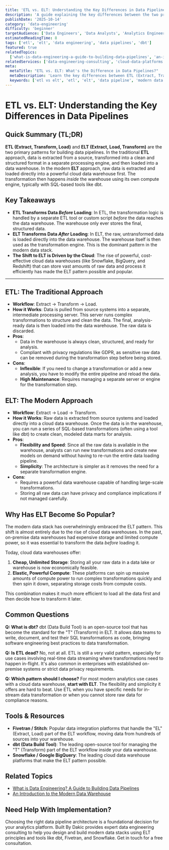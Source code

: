 ```yaml
---
title: 'ETL vs. ELT: Understanding the Key Differences in Data Pipelines'
description: 'A guide explaining the key differences between the two primary data pipeline patterns: ETL (Extract, Transform, Load) and ELT (Extract, Load, Transform).'
publishDate: '2025-10-14'
category: 'data-engineering'
difficulty: 'beginner'
targetAudience: ['Data Engineers', 'Data Analysts', 'Analytics Engineers']
estimatedReadingTime: 8
tags: ['etl', 'elt', 'data engineering', 'data pipelines', 'dbt']
featured: true
relatedTopics:
  ['what-is-data-engineering-a-guide-to-building-data-pipelines', 'an-introduction-to-the-modern-data-warehouse']
relatedServices: ['data-engineering-consulting', 'cloud-data-platforms']
meta:
  metaTitle: "ETL vs. ELT: What's the Difference in Data Pipelines?"
  metaDescription: 'Learn the key differences between ETL (Extract, Transform, Load) and ELT (Extract, Load, Transform) and why the modern data stack is shifting towards ELT.'
  keywords: ['etl vs elt', 'etl', 'elt', 'data pipeline', 'modern data stack']
---
```


# ETL vs. ELT: Understanding the Key Differences in Data Pipelines

## Quick Summary (TL;DR)

**ETL (Extract, Transform, Load)** and **ELT (Extract, Load, Transform)** are the two primary patterns for building data pipelines. In the traditional **ETL** approach, data is extracted from a source, transformed into a clean and structured format in a separate processing engine, and then loaded into a data warehouse. In the modern **ELT** approach, raw data is extracted and loaded directly into a powerful cloud data warehouse first. The transformation then happens _inside_ the warehouse using its own compute engine, typically with SQL-based tools like dbt.

## Key Takeaways

- **ETL Transforms Data _Before_ Loading**: In ETL, the transformation logic is handled by a separate ETL tool or custom script _before_ the data reaches the data warehouse. The warehouse only ever stores the final, structured data.
- **ELT Transforms Data _After_ Loading**: In ELT, the raw, untransformed data is loaded directly into the data warehouse. The warehouse itself is then used as the transformation engine. This is the dominant pattern in the modern data stack.
- **The Shift to ELT is Driven by the Cloud**: The rise of powerful, cost-effective cloud data warehouses (like Snowflake, BigQuery, and Redshift) that can store vast amounts of raw data and process it efficiently has made the ELT pattern possible and popular.

---

## ETL: The Traditional Approach

- **Workflow**: Extract -> Transform -> Load.
- **How it Works**: Data is pulled from source systems into a separate, intermediate processing server. This server runs complex transformations to structure and clean the data. The final, analysis-ready data is then loaded into the data warehouse. The raw data is discarded.
- **Pros**:
  - Data in the warehouse is always clean, structured, and ready for analysis.
  - Compliant with privacy regulations like GDPR, as sensitive raw data can be removed during the transformation step before being stored.
- **Cons**:
  - **Inflexible**: If you need to change a transformation or add a new analysis, you have to modify the entire pipeline and reload the data.
  - **High Maintenance**: Requires managing a separate server or engine for the transformation step.

## ELT: The Modern Approach

- **Workflow**: Extract -> Load -> Transform.
- **How it Works**: Raw data is extracted from source systems and loaded directly into a cloud data warehouse. Once the data is in the warehouse, you can run a series of SQL-based transformations (often using a tool like dbt) to create clean, modeled data marts for analysis.
- **Pros**:
  - **Flexibility and Speed**: Since all the raw data is available in the warehouse, analysts can run new transformations and create new models on demand without having to re-run the entire data loading pipeline.
  - **Simplicity**: The architecture is simpler as it removes the need for a separate transformation engine.
- **Cons**:
  - Requires a powerful data warehouse capable of handling large-scale transformations.
  - Storing all raw data can have privacy and compliance implications if not managed carefully.

## Why Has ELT Become So Popular?

The modern data stack has overwhelmingly embraced the ELT pattern. This shift is almost entirely due to the rise of cloud data warehouses. In the past, on-premise data warehouses had expensive storage and limited compute power, so it was essential to transform the data _before_ loading it.

Today, cloud data warehouses offer:

1.  **Cheap, Unlimited Storage**: Storing all your raw data in a data lake or warehouse is now economically feasible.
2.  **Elastic, Powerful Compute**: These platforms can spin up massive amounts of compute power to run complex transformations quickly and then spin it down, separating storage costs from compute costs.

This combination makes it much more efficient to load all the data first and then decide how to transform it later.

## Common Questions

**Q: What is dbt?**
dbt (Data Build Tool) is an open-source tool that has become the standard for the "T" (Transform) in ELT. It allows data teams to write, document, and test their SQL transformations as code, bringing software engineering best practices to data transformation.

**Q: Is ETL dead?**
No, not at all. ETL is still a very valid pattern, especially for use cases involving real-time data streaming where transformations need to happen in-flight. It's also common in enterprises with established on-premise systems or strict data privacy requirements.

**Q: Which pattern should I choose?**
For most modern analytics use cases with a cloud data warehouse, **start with ELT**. The flexibility and simplicity it offers are hard to beat. Use ETL when you have specific needs for in-stream data transformation or when you cannot store raw data for compliance reasons.

## Tools & Resources

- **Fivetran / Stitch**: Popular data integration platforms that handle the "EL" (Extract, Load) part of the ELT workflow, moving data from hundreds of sources into your warehouse.
- **dbt (Data Build Tool)**: The leading open-source tool for managing the "T" (Transform) part of the ELT workflow inside your data warehouse.
- **Snowflake / Google BigQuery**: The leading cloud data warehouse platforms that make the ELT pattern possible.

## Related Topics

- [What is Data Engineering? A Guide to Building Data Pipelines](/category/data-engineering/what-is-data-engineering-a-guide-to-building-data-pipelines)
- [An Introduction to the Modern Data Warehouse](/category/data-engineering/an-introduction-to-the-modern-data-warehouse)

## Need Help With Implementation?

Choosing the right data pipeline architecture is a foundational decision for your analytics platform. Built By Dakic provides expert data engineering consulting to help you design and build modern data stacks using ELT principles and tools like dbt, Fivetran, and Snowflake. Get in touch for a free consultation.
